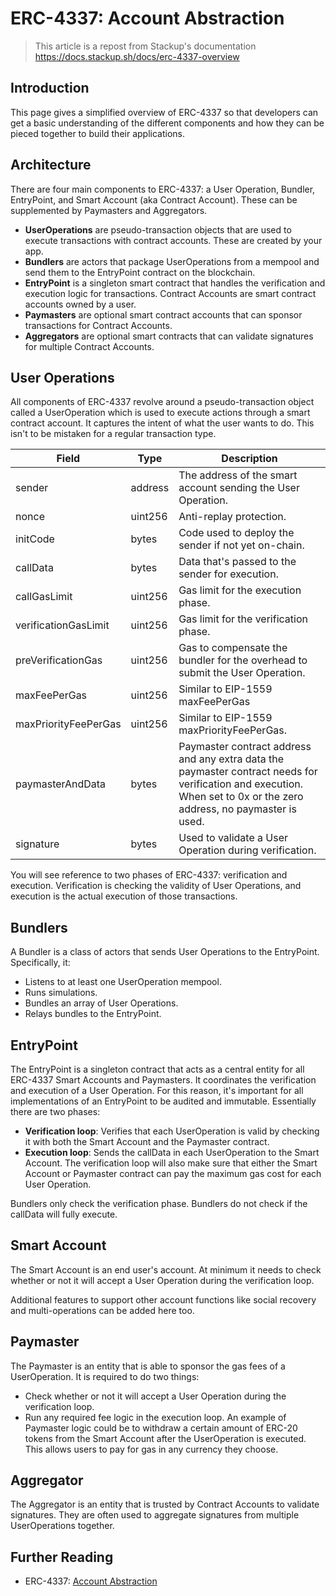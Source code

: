 # ERC-4337: Account Abstraction

> This article is a repost from Stackup's documentation https://docs.stackup.sh/docs/erc-4337-overview

## Introduction

This page gives a simplified overview of ERC-4337 so that developers can get a basic understanding of the different components and how they can be pieced together to build their applications.

## Architecture

There are four main components to ERC-4337: a User Operation, Bundler, EntryPoint, and Smart Account (aka Contract Account). These can be supplemented by Paymasters and Aggregators.

- **UserOperations** are pseudo-transaction objects that are used to execute transactions with contract accounts. These are created by your app.
- **Bundlers** are actors that package UserOperations from a mempool and send them to the EntryPoint contract on the blockchain.
- **EntryPoint** is a singleton smart contract that handles the verification and execution logic for transactions.
  Contract Accounts are smart contract accounts owned by a user.
- **Paymasters** are optional smart contract accounts that can sponsor transactions for Contract Accounts.
- **Aggregators** are optional smart contracts that can validate signatures for multiple Contract Accounts.

## User Operations

All components of ERC-4337 revolve around a pseudo-transaction object called a UserOperation which is used to execute actions through a smart contract account. It captures the intent of what the user wants to do. This isn't to be mistaken for a regular transaction type.

| Field                | Type    | Description                                                                                                                                                          |
| -------------------- | ------- | -------------------------------------------------------------------------------------------------------------------------------------------------------------------- |
| sender               | address | The address of the smart account sending the User Operation.                                                                                                         |
| nonce                | uint256 | Anti-replay protection.                                                                                                                                              |
| initCode             | bytes   | Code used to deploy the sender if not yet on-chain.                                                                                                                  |
| callData             | bytes   | Data that's passed to the sender for execution.                                                                                                                      |
| callGasLimit         | uint256 | Gas limit for the execution phase.                                                                                                                                   |
| verificationGasLimit | uint256 | Gas limit for the verification phase.                                                                                                                                |
| preVerificationGas   | uint256 | Gas to compensate the bundler for the overhead to submit the User Operation.                                                                                         |
| maxFeePerGas         | uint256 | Similar to EIP-1559 maxFeePerGas                                                                                                                                     |
| maxPriorityFeePerGas | uint256 | Similar to EIP-1559 maxPriorityFeePerGas.                                                                                                                            |
| paymasterAndData     | bytes   | Paymaster contract address and any extra data the paymaster contract needs for verification and execution. When set to 0x or the zero address, no paymaster is used. |
| signature            | bytes   | Used to validate a User Operation during verification.                                                                                                               |

You will see reference to two phases of ERC-4337: verification and execution. Verification is checking the validity of User Operations, and execution is the actual execution of those transactions.

## Bundlers

A Bundler is a class of actors that sends User Operations to the EntryPoint. Specifically, it:

- Listens to at least one UserOperation mempool.
- Runs simulations.
- Bundles an array of User Operations.
- Relays bundles to the EntryPoint.

## EntryPoint

The EntryPoint is a singleton contract that acts as a central entity for all ERC-4337 Smart Accounts and Paymasters. It coordinates the verification and execution of a User Operation. For this reason, it's important for all implementations of an EntryPoint to be audited and immutable.
Essentially there are two phases:

- **Verification loop**: Verifies that each UserOperation is valid by checking it with both the Smart Account and the Paymaster contract.
- **Execution loop**: Sends the callData in each UserOperation to the Smart Account.
  The verification loop will also make sure that either the Smart Account or Paymaster contract can pay the maximum gas cost for each User Operation.

Bundlers only check the verification phase. Bundlers do not check if the callData will fully execute.

## Smart Account

The Smart Account is an end user's account. At minimum it needs to check whether or not it will accept a User Operation during the verification loop.

Additional features to support other account functions like social recovery and multi-operations can be added here too.

## Paymaster

The Paymaster is an entity that is able to sponsor the gas fees of a UserOperation. It is required to do two things:

- Check whether or not it will accept a User Operation during the verification loop.
- Run any required fee logic in the execution loop.
  An example of Paymaster logic could be to withdraw a certain amount of ERC-20 tokens from the Smart Account after the UserOperation is executed. This allows users to pay for gas in any currency they choose.

## Aggregator

The Aggregator is an entity that is trusted by Contract Accounts to validate signatures. They are often used to aggregate signatures from multiple UserOperations together.

## Further Reading

- ERC-4337: [Account Abstraction](https://eips.ethereum.org/EIPS/eip-4337)
